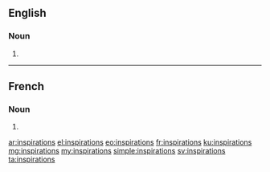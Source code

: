 ==English==

===Noun===
{{head|en|plural}}

# {{plural of|inspiration|lang=en|nocat=1}}

----

==French==

===Noun===
{{head|fr|plural}} {{f-p}}

# {{plural of|inspiration|lang=fr|nocat=1}}

[[ar:inspirations]]
[[el:inspirations]]
[[eo:inspirations]]
[[fr:inspirations]]
[[ku:inspirations]]
[[mg:inspirations]]
[[my:inspirations]]
[[simple:inspirations]]
[[sv:inspirations]]
[[ta:inspirations]]